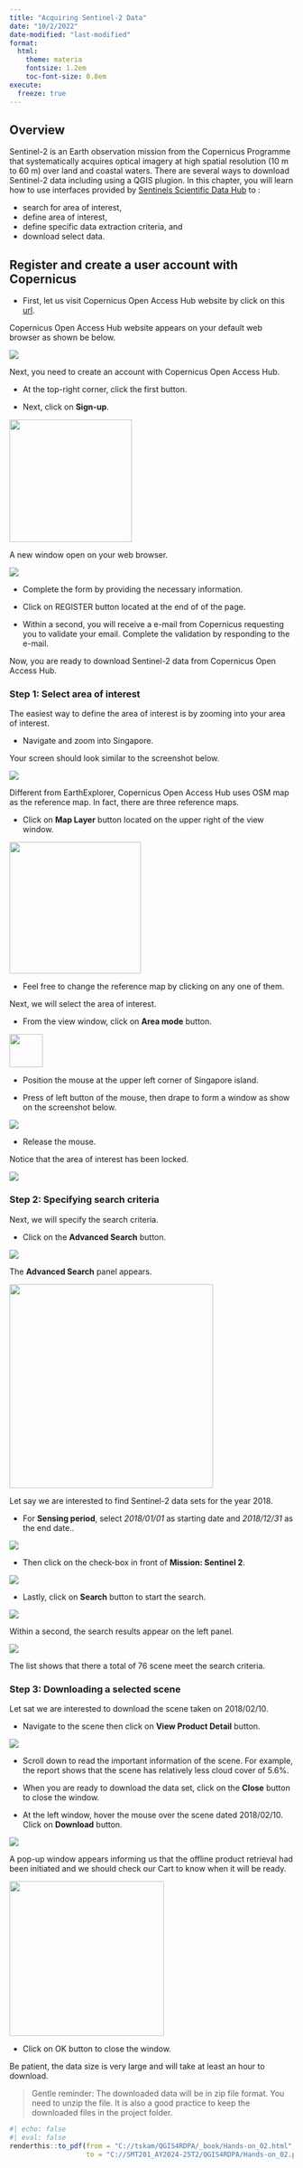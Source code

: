 ```yaml
---
title: "Acquiring Sentinel-2 Data"
date: "10/2/2022"
date-modified: "last-modified"
format:
  html:
    theme: materia
    fontsize: 1.2em
    toc-font-size: 0.8em
execute: 
  freeze: true
---
```


## Overview

Sentinel-2 is an Earth observation mission from the Copernicus Programme that systematically acquires optical imagery at high spatial resolution (10 m to 60 m) over land and coastal waters. There are several ways to download Sentinel-2 data including using a QGIS plugion. In this chapter, you will learn how to use interfaces provided by [Sentinels Scientific Data Hub](https://scihub.copernicus.eu/dhus/#/home) to :

-   search for area of interest,
-   define area of interest,
-   define specific data extraction criteria, and
-   download select data.

## Register and create a user account with Copernicus

-   First, let us visit Copernicus Open Access Hub website by click on this [url](https://dataspace.copernicus.eu/).

Copernicus Open Access Hub website appears on your default web browser as shown be below.

![](img02/image1.jpg)

Next, you need to create an account with Copernicus Open Access Hub.

-   At the top-right corner, click the first button.

-   Next, click on **Sign-up**.

![](img02/image2.jpg){width="217"}

A new window open on your web browser.

![](img02/image3.jpg)

-   Complete the form by providing the necessary information.

-   Click on REGISTER button located at the end of of the page.

-   Within a second, you will receive a e-mail from Copernicus requesting you to validate your email. Complete the validation by responding to the e-mail.

Now, you are ready to download Sentinel-2 data from Copernicus Open Access Hub.

### Step 1: Select area of interest

The easiest way to define the area of interest is by zooming into your area of interest.

-   Navigate and zoom into Singapore.

Your screen should look similar to the screenshot below.

![](img02/image4.jpg)

Different from EarthExplorer, Copernicus Open Access Hub uses OSM map as the reference map. In fact, there are three reference maps.

-   Click on **Map Layer** button located on the upper right of the view window.

![](img02/image5.jpg){width="233"}

-   Feel free to change the reference map by clicking on any one of them.

Next, we will select the area of interest.

-   From the view window, click on **Area mode** button.

![](img02/image6.jpg){width="59"}

-   Position the mouse at the upper left corner of Singapore island.

-   Press of left button of the mouse, then drape to form a window as show on the screenshot below.

![](img02/image7.jpg)

-   Release the mouse.

Notice that the area of interest has been locked.

![](img02/image8.jpg)

### Step 2: Specifying search criteria

Next, we will specify the search criteria.

-   Click on the **Advanced Search** button.

![](img02/image9.jpg)

The **Advanced Search** panel appears.

![](img02/image10.jpg){width="361"}

Let say we are interested to find Sentinel-2 data sets for the year 2018.

-   For **Sensing period**, select *2018/01/01* as starting date and *2018/12/31* as the end date..

![](img02/image11.jpg)

-   Then click on the check-box in front of **Mission: Sentinel 2**.

![](img02/image12.jpg)

-   Lastly, click on **Search** button to start the search.

![](img02/image13.jpg)

Within a second, the search results appear on the left panel.

![](img02/image14.jpg)

The list shows that there a total of 76 scene meet the search criteria.

### Step 3: Downloading a selected scene

Let sat we are interested to download the scene taken on 2018/02/10.

-   Navigate to the scene then click on **View Product Detail** button.

![](img02/image15.jpg)

-   Scroll down to read the important information of the scene. For example, the report shows that the scene has relatively less cloud cover of 5.6%.

-   When you are ready to download the data set, click on the **Close** button to close the window.

-   At the left window, hover the mouse over the scene dated 2018/02/10. Click on **Download** button.

![](img02/image17.jpg)

A pop-up window appears informing us that the offline product retrieval had been initiated and we should check our Cart to know when it will be ready.

![](img02/image18.jpg){width="274"}

-   Click on OK button to close the window.

Be patient, the data size is very large and will take at least an hour to download.

> Gentle reminder: The downloaded data will be in zip file format. You need to unzip the file. It is also a good practice to keep the downloaded files in the project folder.

```r
#| echo: false
#| eval: false
renderthis::to_pdf(from = "C://tskam/QGIS4RDPA/_book/Hands-on_02.html",
                   to = "C://SMT201_AY2024-25T2/QGIS4RDPA/Hands-on_02.pdf")
```
